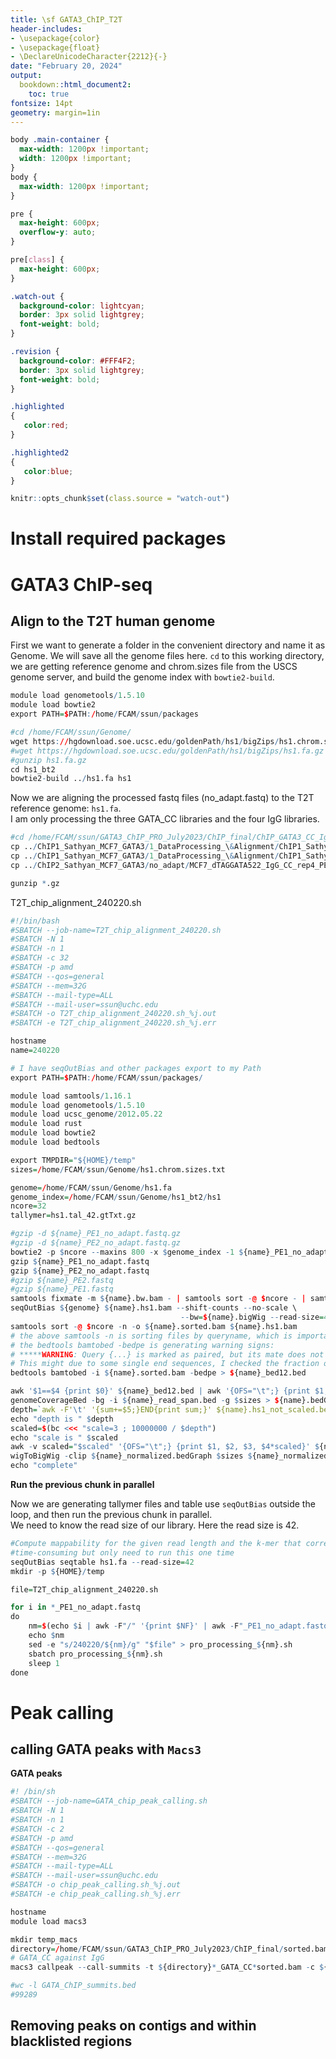 ```yaml
---
title: \sf GATA3_ChIP_T2T
header-includes:
- \usepackage{color}
- \usepackage{float}
- \DeclareUnicodeCharacter{2212}{-}
date: "February 20, 2024"
output:
  bookdown::html_document2:
    toc: true
fontsize: 14pt
geometry: margin=1in
---
```


```css
body .main-container {
  max-width: 1200px !important;
  width: 1200px !important;
}
body {
  max-width: 1200px !important;
}

pre {
  max-height: 600px;
  overflow-y: auto;
}

pre[class] {
  max-height: 600px;
}
```

```css
.watch-out {
  background-color: lightcyan;
  border: 3px solid lightgrey;
  font-weight: bold;
}

.revision {
  background-color: #FFF4F2;
  border: 3px solid lightgrey;
  font-weight: bold;
}

.highlighted
{
   color:red;
}

.highlighted2
{
   color:blue;
}
```

```r
knitr::opts_chunk$set(class.source = "watch-out")
```


# Install required packages

# GATA3 ChIP-seq

## Align to the T2T human genome

First we want to generate a folder in the convenient directory and name it as Genome. We will save all the genome files here. `cd` to this working directory, we are getting reference genome and chrom.sizes file from the USCS genome server, and build the genome index with `bowtie2-build`.

```r
module load genometools/1.5.10
module load bowtie2
export PATH=$PATH:/home/FCAM/ssun/packages

#cd /home/FCAM/ssun/Genome/
wget https://hgdownload.soe.ucsc.edu/goldenPath/hs1/bigZips/hs1.chrom.sizes.txt 
#wget https://hgdownload.soe.ucsc.edu/goldenPath/hs1/bigZips/hs1.fa.gz
#gunzip hs1.fa.gz
cd hs1_bt2
bowtie2-build ../hs1.fa hs1

```

Now we are aligning the processed fastq files (no_adapt.fastq) to the T2T reference genome: `hs1.fa`. \
I am only processing the three GATA_CC libraries and the four IgG libraries. \

```r
#cd /home/FCAM/ssun/GATA3_ChIP_PRO_July2023/ChIP_final/ChIP_GATA3_CC_IgG_MCF7_align_to_T2T
cp ../ChIP1_Sathyan_MCF7_GATA3/1_DataProcessing_\&Alignment/ChIP1_Sathyan_MCF7_GATA3/MCF7_dTAGGATA522_GATA_CC_rep*_PE*_no_adapt.fastq.gz .
cp ../ChIP1_Sathyan_MCF7_GATA3/1_DataProcessing_\&Alignment/ChIP1_Sathyan_MCF7_GATA3/MCF7_dTAGGATA522_IgG_*_no_adapt.fastq.gz .
cp ../ChIP2_Sathyan_MCF7_GATA3/no_adapt/MCF7_dTAGGATA522_IgG_CC_rep4_PE*_no_adapt.fastq.gz .

gunzip *.gz
```


T2T_chip_alignment_240220.sh  \
```r
#!/bin/bash
#SBATCH --job-name=T2T_chip_alignment_240220.sh     
#SBATCH -N 1                  
#SBATCH -n 1                 
#SBATCH -c 32                  
#SBATCH -p amd           
#SBATCH --qos=general       
#SBATCH --mem=32G               
#SBATCH --mail-type=ALL 
#SBATCH --mail-user=ssun@uchc.edu
#SBATCH -o T2T_chip_alignment_240220.sh_%j.out
#SBATCH -e T2T_chip_alignment_240220.sh_%j.err

hostname
name=240220

# I have seqOutBias and other packages export to my Path
export PATH=$PATH:/home/FCAM/ssun/packages/

module load samtools/1.16.1
module load genometools/1.5.10
module load ucsc_genome/2012.05.22
module load rust
module load bowtie2
module load bedtools

export TMPDIR="${HOME}/temp" 
sizes=/home/FCAM/ssun/Genome/hs1.chrom.sizes.txt

genome=/home/FCAM/ssun/Genome/hs1.fa
genome_index=/home/FCAM/ssun/Genome/hs1_bt2/hs1
ncore=32 
tallymer=hs1.tal_42.gtTxt.gz

#gzip -d ${name}_PE1_no_adapt.fastq.gz
#gzip -d ${name}_PE2_no_adapt.fastq.gz
bowtie2 -p $ncore --maxins 800 -x $genome_index -1 ${name}_PE1_no_adapt.fastq -2 ${name}_PE2_no_adapt.fastq | samtools sort -@ $ncore -n -o ${name}.bw.bam
gzip ${name}_PE1_no_adapt.fastq
gzip ${name}_PE2_no_adapt.fastq
#gzip ${name}_PE2.fastq
#gzip ${name}_PE1.fastq
samtools fixmate -m ${name}.bw.bam - | samtools sort -@ $ncore - | samtools markdup -s -r - ${name}.hs1.bam
seqOutBias ${genome} ${name}.hs1.bam --shift-counts --no-scale \
                                      --bw=${name}.bigWig --read-size=42 --tallymer=$tallymer 2>&1 | tee ${name}_seqOutBias.log
samtools sort -@ $ncore -n -o ${name}.sorted.bam ${name}.hs1.bam
# the above samtools -n is sorting files by queryname, which is important for the next bedtools bamtobed command with the -bedpe flag; 
# the bedtools bamtobed -bedpe is generating warning signs:
# *****WARNING: Query {...} is marked as paired, but its mate does not occur next to it in your BAM file.  Skipping.
# This might due to some single end sequences, I checked the fraction of these not paired sequences, it is <1.5%, so we don't need to worry.
bedtools bamtobed -i ${name}.sorted.bam -bedpe > ${name}_bed12.bed

awk '$1==$4 {print $0}' ${name}_bed12.bed | awk '{OFS="\t";} {print $1, $2, $6}' | awk '$1!="." && $3>$2 && (($3 - $2)<2000) {print $0}' | sort -k1,1 -k2,2n > ${name}_read_span.bed
genomeCoverageBed -bg -i ${name}_read_span.bed -g $sizes > ${name}.bedGraph
depth=`awk -F'\t' '{sum+=$5;}END{print sum;}' ${name}.hs1_not_scaled.bed`
echo "depth is " $depth
scaled=$(bc <<< "scale=3 ; 10000000 / $depth")
echo "scale is " $scaled
awk -v scaled="$scaled" '{OFS="\t";} {print $1, $2, $3, $4*scaled}' ${name}.bedGraph > ${name}_normalized.bedGraph
wigToBigWig -clip ${name}_normalized.bedGraph $sizes ${name}_normalized.bigWig
echo "complete"
```

**Run the previous chunk in parallel**

Now we are generating tallymer files and table use `seqOutBias` outside the loop, and then run the previous chunk in parallel. \
We need to know the read size of our library. Here the read size is 42.\
```r
#Compute mappability for the given read length and the k-mer that corresponds to each possible read alignment position
#time-consuming but only need to run this one time
seqOutBias seqtable hs1.fa --read-size=42
mkdir -p ${HOME}/temp

file=T2T_chip_alignment_240220.sh  

for i in *_PE1_no_adapt.fastq 
do
    nm=$(echo $i | awk -F"/" '{print $NF}' | awk -F"_PE1_no_adapt.fastq" '{print $1}')
    echo $nm
    sed -e "s/240220/${nm}/g" "$file" > pro_processing_${nm}.sh
    sbatch pro_processing_${nm}.sh
    sleep 1
done
```

# Peak calling

## calling GATA peaks with `Macs3`

**GATA peaks**
```r
#! /bin/sh
#SBATCH --job-name=GATA_chip_peak_calling.sh    
#SBATCH -N 1
#SBATCH -n 1
#SBATCH -c 2
#SBATCH -p amd
#SBATCH --qos=general
#SBATCH --mem=32G
#SBATCH --mail-type=ALL
#SBATCH --mail-user=ssun@uchc.edu
#SBATCH -o chip_peak_calling.sh_%j.out
#SBATCH -e chip_peak_calling.sh_%j.err

hostname
module load macs3

mkdir temp_macs
directory=/home/FCAM/ssun/GATA3_ChIP_PRO_July2023/ChIP_final/sorted.bam_final/
# GATA_CC against IgG
macs3 callpeak --call-summits -t ${directory}*_GATA_CC*sorted.bam -c ${directory}*IgG*sorted.bam -n GATA_ChIP -g hs -q 0.01 --keep-dup all -f BAMPE --nomodel --tempdir temp_macs

#wc -l GATA_ChIP_summits.bed
#99289 
```

## Removing peaks on contigs and within blacklisted regions


